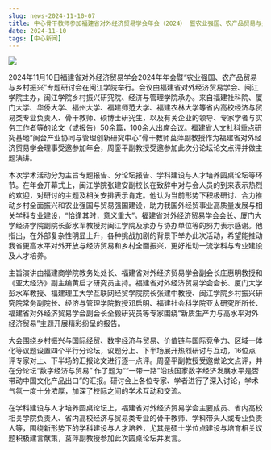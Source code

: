```yaml
---
slug: news-2024-11-10-07
title: 中心骨干教师参加福建省对外经济贸易学会年会（2024） 暨农业强国、农产品贸易与乡村振兴专题讨论会
date: 2024-11-10
tags: [中心新闻]
---
```


![](https://fjticmirc-news-img-1373554746.cos.ap-nanjing.myqcloud.com/news/2024-11-10-01.png)

<!-- 在此粘贴正文（可直接从 Word 粘贴，建议适当加小标题/加粗，并使用 /img/news/ 路径插图） -->


2024年11月10日福建省对外经济贸易学会2024年年会暨“农业强国、农产品贸易与乡村振兴”专题研讨会在闽江学院举行。会议由福建省对外经济贸易学会、闽江学院主办，闽江学院乡村振兴研究院、经济与管理学院承办。来自福建社科院、厦门大学、华侨大学、福州大学、福建师范大学、福建农林大学等省内高校经济与贸易类专业负责人、骨干教师、硕博士研究生，以及有关企业的领导、专家学者与实务工作者等的论文（或报告）50余篇，100余人出席会议。福建省人文社科重点研究基地“闽台产业协同与管理创新研究中心”骨干教师莒萍副教授作为福建省对外经济贸易学会理事受邀参加年会，周銮平副教授受邀参加此次分论坛论文点评并做主题演讲。

本次学术活动分为主旨专题报告、分论坛报告、学科建设与人才培养圆桌论坛等环节。在年会开幕式上，闽江学院张建安副校长在致辞中对与会人员的到来表示热烈的欢迎，对研讨的主题及相关安排表示肯定。他认为当前形势下积极研讨、合力推动乡村全面振兴和农业强国与贸易强国建设，助力我国外经贸事业高质量发展与相关学科专业建设，“恰逢其时，意义重大”。福建省对外经济贸易学会会长、厦门大学经济学院副院长彭水军教授对闽江学院及承办与协办单位等的努力表示感谢。他指出，在外部复杂性明显上升，各种挑战加剧的背景下举办此次活动，希望能推动我省更高水平对外开放与经济贸易和乡村全面振兴，更好推动一流学科与专业建设及人才培养。

主旨演讲由福建商学院教务处处长、福建省对外经济贸易学会副会长庄惠明教授和《亚太经济》副主编黄启才研究员主持。福建省对外经济贸易学会会长、厦门大学彭水军教授、福建理工大学互联网经贸学院院长张建中教授、闽江学院乡村振兴研究院常务副院长、经济与管理学院教授邓启明、福建社会科学院亚太研究所所长、福建省对外经济贸易学会副会长全毅研究员等专家围绕“新质生产力与高水平对外经济贸易”主题开展精彩纷呈的报告。

大会围绕乡村振兴与国际经贸、数字经济与贸易、价值链与国际竞争力、区域一体化等议题设置四个平行分论坛，议题分上、下半场展开热烈研讨与互动，16位点评专家对上、下半场的汇报论文进行逐一点评。周銮平副教授受邀做论文点评，并在分论坛“数字经济与贸易” 作了题为““一带一路”沿线国家数字经济发展水平是否带动中国文化产品出口”的汇报。研讨会上各位专家、学者进行了深入讨论，学术气氛一度十分浓厚，加深了校际之间的学术互动和交流。

在学科建设与人才培养圆桌论坛上，福建省对外经济贸易学会主要成员、省内高校相关学院负责人、省内高校经济与贸易类专业的骨干教师、学科带头人或专业负责人等，围绕新形势下的学科建设与人才培养，尤其是硕士学位点建设与培育相关议题积极建言献策，莒萍副教授参加此次圆桌论坛并发言。
